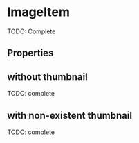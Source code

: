 

<Meta title="Atoms/ImageItem" component={ImageItem} />

# ImageItem

TODO: Complete

<Preview>
  <Story name="default" parameters={{ decorators: [withKnobs, withA11y] }}>
    <div className="separate">
      <ImageItem
        thumbnail="https://images.unsplash.com/photo-1525966222134-fcfa99b8ae77?ixlib=rb-1.2.1&ixid=eyJhcHBfaWQiOjEyMDd9&auto=format&fit=crop&w=943&q=80"
        link={text("link", "Product")}
        linkTo={text("linkTo", "https://www.tiendanube.com/")}
        subtitle={text("subtitle", "Variant")}
        description={text("description", "1 x $3.500")}
      />
    </div>
  </Story>
</Preview>

## Properties

<Props of={ImageItem.type} />

## without thumbnail

TODO: complete

<Preview>
  <Story name="without thumbnail">
    <div className="separate">
      <ImageItem
        link="Product"
        linkTo="https://www.tiendanube.com/"
        subtitle="Variant"
        description="1 x $3.500"
      />
    </div>
  </Story>
</Preview>

## with non-existent thumbnail

TODO: complete

<Preview>
  <Story name="non-existent thumbnail">
    <div className="separate">
      <ImageItem
        thumbnail="http://thisURLsDoesNotExists.com"
        link="Product"
        linkTo="https://www.tiendanube.com/"
        subtitle="Variant"
        description="1 x $3.500"
      />
    </div>
  </Story>
</Preview>
